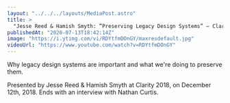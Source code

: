 ```yaml
---
layout: "../../../layouts/MediaPost.astro"
title: >
  "Jesse Reed & Hamish Smyth: ”Preserving Legacy Design Systems” — Clarity 2018"
publishedAt: "2020-07-13T18:42:14Z"
image: "https://i.ytimg.com/vi/RDYtfmDOnGY/maxresdefault.jpg"
videoUrl: "https://www.youtube.com/watch?v=RDYtfmDOnGY"
---
```


Why legacy design systems are important and what we're doing to preserve them.

Presented by Jesse Reed & Hamish Smyth at Clarity 2018, on December 12th, 2018. Ends with an interview with Nathan Curtis.
